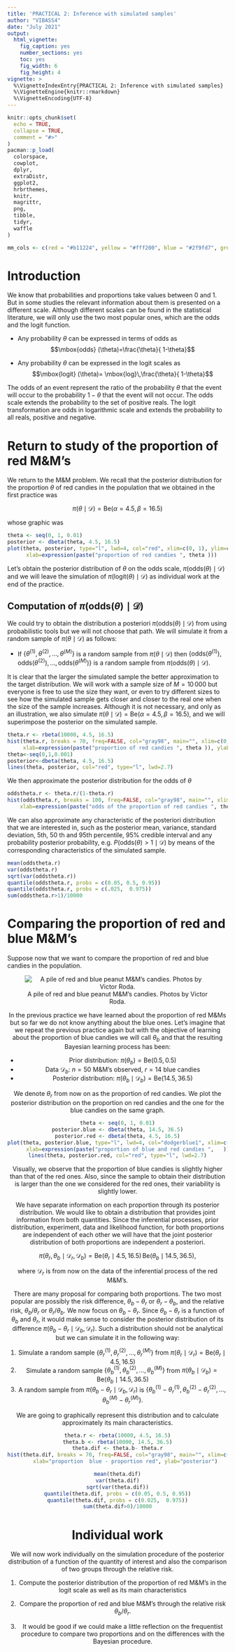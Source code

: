 ```yaml
---
title: 'PRACTICAL 2: Inference with simulated samples'
author: "VIBASS4"
date: "July 2021"
output:
  html_vignette:
    fig_caption: yes
    number_sections: yes
    toc: yes
    fig_width: 6
    fig_height: 4
vignette: >
  %\VignetteIndexEntry{PRACTICAL 2: Inference with simulated samples}
  %\VignetteEngine{knitr::rmarkdown}
  %\VignetteEncoding{UTF-8}
---
```


```r
knitr::opts_chunk$set(
  echo = TRUE,
  collapse = TRUE,
  comment = "#>"
)
pacman::p_load(
  colorspace,
  cowplot,
  dplyr,
  extraDistr,
  ggplot2,
  hrbrthemes,
  knitr,
  magrittr,
  png,
  tibble,
  tidyr,
  waffle
)

mm_cols <- c(red = "#b11224", yellow = "#fff200", blue = "#2f9fd7", green = "#31ac55", orange = "#f26f22", brown = "#603a34") 
```



# Introduction

We know that probabilities and proportions take values between 0 and 1. But in some studies the relevant information about them is presented on a different scale. Although different scales can be found in the statistical literature, we will only use the two most popular ones, which are the odds and the logit function. 

- Any probability  $\theta$ can be expressed in terms of odds as $$\mbox{odds} (\theta)=\frac{\theta}{ 1-\theta}$$

- Any probability $\theta$ can be expressed in the logit scales as $$\mbox{logit} (\theta)= \mbox{log}\,\frac{\theta}{ 1-\theta}$$

The odds of an event represent the ratio of the  probability  $\theta$ that the event will occur to the probability $1-\theta$ that the event will not occur. The odds scale extends the probability to the set of positive reals. The logit transformation are odds in logarithmic scale and extends the probability to all reals, positive and negative.   

#  Return to study of  the proportion of red M$\&$M's

We return to the M&M problem. We recall that the  posterior  distribution for the proportion $\theta$ of red candies in the population  that we   obtained in the first practice was  

$$\pi(\theta \mid \mathcal{D})= \mbox{Be}(\alpha=4.5, \beta= 16.5) $$

whose graphic was \vspace*{0.2cm} 

```r
theta <- seq(0, 1, 0.01)
posterior <- dbeta(theta, 4.5, 16.5)
plot(theta, posterior, type="l", lwd=4, col="red", xlim=c(0, 1), ylim=c(0, 5),
      xlab=expression(paste("proportion of red candies ", theta ))) 
```

Let's obtain the posterior distribution of $\theta$ on the odds   scale, 
$\pi(\mbox{odds}(\theta) \mid \mathcal D)$ and we will leave  the simulation of 
$\pi(\mbox{logit}(\theta) \mid \mathcal D)$ as individual work at the end of the practice.

## Computation of $\pi(\mbox{odds}(\theta) \mid \mathcal D)$

We could try to obtain the distribution a posteriori $\pi(\mbox{odds}(\theta) \mid \mathcal D)$ from using probabilistic tools but we will not choose that path. We will simulate it from a random sample of $\pi( \theta  \mid \mathcal D)$ as follows: \vspace*{0.2cm}

- If $\{\theta^{(1)}, \theta^{(2)}, \ldots, \theta^{(M)}\}$ is a random sample from $\pi(\theta \mid \mathcal D)$ then $\{\mbox{odds}(\theta^{(1)}), \mbox{odds}(\theta^{(2)}), \ldots, \mbox{odds}(\theta^{(M)})\}$ is a random sample from $\pi(\mbox{odds}(\theta) \mid \mathcal D)$.  \vspace*{0.2cm}

It is clear that the larger the simulated sample the better   approximation to the target distribution. We will work with a sample size of $M=10\,000$ but everyone is free to use the size they want, or even to try different sizes to see how the simulated sample  gets closer and closer to the real one when the size of the sample increases. Although it is not necessary, and only as an illustration, we  also simulate 
$\pi(\theta \mid \mathcal{D})= \mbox{Be}(\alpha=4.5, \beta= 16.5)$, and   we will superimpose the posterior  on the simulated sample.
\vspace*{0.2cm}



```r
theta.r <- rbeta(10000, 4.5, 16.5)
hist(theta.r, breaks = 70, freq=FALSE, col="gray98", main="", xlim=c(0,1), ylim=c(0,5), 
     xlab=expression(paste("proportion of red candies ", theta )), ylab="posterior")
theta<-seq(0,1,0.001)
posterior<-dbeta(theta, 4.5, 16.5)
lines(theta, posterior, col="red", type="l", lwd=2.7)
```

We then approximate the posterior distribution for the odds of $\theta$ \vspace*{0.2cm}


```r
oddstheta.r <- theta.r/(1-theta.r)
hist(oddstheta.r, breaks = 100, freq=FALSE, col="gray98", main="", xlim=c(0,1.5), ylim=c(0,4), 
    xlab=expression(paste("odds of the proportion of red candies ", theta )), ylab="posterior") 
```
 
We can also approximate any characteristic of the  posteriori distribution that we are interested in, such as the posterior mean, variance, standard deviation, 5th, 50 th and 95th percentile, 95$\%$ credible interval and any probability   posterior probability, e.g. $P(\mbox{odds}(\theta)>1 \mid \mathcal D)$ by means of the corresponding  characteristics of the simulated sample.   
 
```r
mean(oddstheta.r)
var(oddstheta.r)
sqrt(var(oddstheta.r))
quantile(oddstheta.r, probs = c(0.05, 0.5, 0.95))
quantile(oddstheta.r, probs = c(.025,  0.975))
sum(oddstheta.r>1)/10000
```  
   
#  Comparing the proportion of red and blue M$\&$M's

Suppose now that we want to compare the proportion of red and blue candies in the population. 
\vspace*{0.4cm} 

<center>

![A pile of red and blue peanut M&M's candies. Photos by Victor Roda.](red_blue_simulation.jpg)
 
<center>

\vspace*{0.4cm}

In the previous practice we have learned about the proportion of red M&Ms but so far we do not know anything about the blue ones. Let's imagine that we repeat the previous practice again but with the objective of learning about the proportion of blue candies we will call $\theta_b$ and that the resulting Bayesian learning process has been:

- Prior distribution: $\pi(\theta_b)=\mbox{Be}(0.5, 0.5)$
- Data $\mathcal D_b$: $n=50$ M&M's observed, $r=14$ blue candies
- Posterior distribution: $\pi(\theta_b \mid \mathcal D_b)=\mbox{Be}(14.5, 36.5)$


 
We denote $\theta_r$ from now on as the proportion of red candies. We plot the posterior distribution on the proportion on red candies and the one for the blue candies on the same graph. \vspace*{0.2cm}



```r
theta <- seq(0, 1, 0.01)
posterior.blue <- dbeta(theta, 14.5, 36.5)
posterior.red <- dbeta(theta, 4.5, 16.5)
plot(theta, posterior.blue, type="l", lwd=4, col="dodgerblue1", xlim=c(0, 1), ylim=c(0, 7),
      xlab=expression(paste("proportion of blue and red candies ",   )), ylab="posterior") 
lines(theta, posterior.red, col="red", type="l", lwd=2.7)
```

\vspace{0.3cm}

Visually, we observe that the proportion of blue candies is slightly higher than that of the red ones. Also, since the sample to obtain their distribution is larger than the one we considered for the red ones, their variability is slightly lower. 

\vspace*{0.3cm}


We have separate information on each proportion through its posterior distribution. We would like to obtain a distribution that provides joint information from both quantities.  Since the inferential processes, prior distribution, experiment, data and likelihood function, for both proportions are independent of each other we will have that the joint posterior distribution of both proportions    are independent a posteriori.

$$\pi(\theta_r, \theta_b \mid \mathcal D_r, \mathcal D_b)= \mbox{Be}(\theta_r \mid 4.5, 16.5) \, \mbox{Be}(\theta_b \mid 14.5, 36.5),$$

where $\mathcal D_r$ is from now on the data of the inferential process of the red M&M's. 

There are many proposal for comparing both proportions. The two most popular are possibly the risk difference, $\theta_b - \theta_r$ or  $\theta_r - \theta_b$, and the relative risk,  $\theta_b /\theta_r$ 
or  $\theta_r / \theta_b$. We now focus on $\theta_b - \theta_r$. Since $\theta_b - \theta_r$   is a function of $\theta_b$ and $\theta_r$, it would make sense to consider the posterior distribution of its difference $\pi(\theta_b - \theta_r \mid \mathcal D_b, \mathcal D_r)$. Such a distribution should not be analytical but we can simulate it in the following way:  \vspace*{0.2cm}
 
1. Simulate a random sample $\{\theta_r^{(1)}, \theta_r^{(2)}, \ldots, \theta_r^{(M)} \}$  from $\pi(\theta_r \mid \mathcal D_r)=\mbox{Be}(\theta_r \mid 4.5, 16.5)$
2. Simulate a random sample $\{\theta_b^{(1)}, \theta_b^{(2)}, \ldots, \theta_b^{(M)} \}$  from $\pi(\theta_b \mid \mathcal D_b)=\mbox{Be}(\theta_b \mid 14.5, 36.5)$
3.  A random sample from $\pi(\theta_b - \theta_r \mid \mathcal D_b, \mathcal D_r)$ is $\{\theta_b^{(1)}-\theta_r^{(1)}, \theta_b^{(2)}-\theta_r^{(2)}, \ldots, \theta_b^{(M)}-\theta_r^{(M)} \}$.
 
 \vspace*{0.2cm} 
We are going to graphically represent this distribution and to calculate approximately its main characteristics. \vspace*{0.2cm}

```r
theta.r <- rbeta(10000, 4.5, 16.5)
theta.b <- rbeta(10000, 14.5, 36.5)
theta.dif <- theta.b- theta.r
hist(theta.dif, breaks = 70, freq=FALSE, col="gray98", main="", xlim=c(-0.5, +0.5), ylim=c(0,4), 
     xlab="proportion  blue - proportion red", ylab="posterior")
```

```r
mean(theta.dif)
var(theta.dif)
sqrt(var(theta.dif))
quantile(theta.dif, probs = c(0.05, 0.5, 0.95))
quantile(theta.dif, probs = c(0.025,  0.975))
sum(theta.dif>0)/10000
``` 

# Individual work 
We will now work individually on the simulation procedure of the   posterior  distribution of a function of the quantity of interest and also the comparison of two groups through the relative risk. \vspace*{0.2cm}

\textcolor{red}{EXERCISE}  

 

1. Compute the posterior distribution of the proportion of red M&M's in the logit scale as well as its main characteristics 

2. Compare the proportion of red and blue M&M's through the relative risk $\theta_b/\theta_r$. 

3. It would be good if we could make a little reflection on the frequentist procedure to compare two proportions and on the differences with the Bayesian procedure. 

